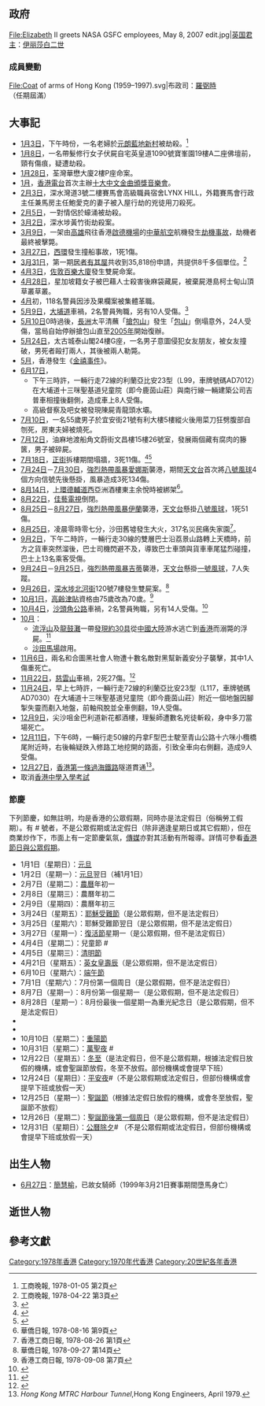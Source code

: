{{HKYearTOC|1978}}
{{C20YearInTopic|1978年}}
{{clear}}
{{香港歷史}}

==政府==
<gallery>
File:Elizabeth II greets NASA GSFC employees, May 8, 2007 edit.jpg|[[英国君主|英国君主]]：[[伊丽莎白二世|伊丽莎白二世]]
<!-- 注释: File:Sir Murray MacLehose.jpg|[[香港總督|香港總督]]：[[麥理浩|麥理浩]] -->
<!-- 注释: File:Sir Jack Cater.jpg|[[香港特別行政區政務司司長|布政司]]：[[姬達|姬達]] -->
</gallery>
===成員變動===
<gallery>
File:Coat of arms of Hong Kong (1959–1997).svg|布政司：[[羅弼時|羅弼時]]（任期屆滿）
</gallery>

==大事記==
*[[1月3日|1月3日]]，下午時份，一名老婦於[[元朗|元朗]][[藍地新村|藍地新村]]被劫殺。<REF>工商晚報, 1978-01-05 第2頁</REF>
*[[1月8日|1月8日]]，一名帶髮修行女子伏屍自宅英皇道1090號寶峯園19樓A二座佛壇前，頸有傷痕，疑遭劫殺。
*[[1月28日|1月28日]]，荃灣華懋大廈2樓P座命案。
*[[1月|1月]]，[[香港電台|香港電台]]首次主辦[[十大中文金曲頒獎音樂會|十大中文金曲頒獎音樂會]]。
*[[2月3日|2月3日]]，深水灣道3號二樓賽馬會高級職員宿舍LYNX HILL，外籍賽馬會行政主任兼馬房主任鮑愛克的妻子被入屋行劫的兇徒用刀殺死。
*[[2月5日|2月5日]]，一對情侶於蠔涌被劫殺。
*[[3月2日|3月2日]]，深水埗黃竹街劫殺案。
*[[3月9日|3月9日]]，一架由[[高雄|高雄]]飛往香港[[啟德機場|啟德機場]]的[[中華航空|中華航空]]航機發生[[中華航空831號班機劫機事件|劫機事故]]，劫機者最終被擊斃。
*[[3月27日|3月27日]]，[[西環|西環]]發生撞船事故，1死1傷。
*[[3月31日|3月31日]]，第一期[[居者有其屋|居者有其屋]]共收到35,818份申請，共提供8千多個單位。<ref>工商晚報, 1978-04-22 第3頁</ref>
*[[4月3日|4月3日]]，[[佐敦|佐敦]][[百樂大廈|百樂大廈]]發生雙屍命案。
*[[4月28日|4月28日]]，星加坡籍女子被巴藉人士殺害後麻袋藏屍，被棄屍港島柯士甸山頂草叢草叢。
*[[4月|4月]]初，118名警員因涉及果欄案被集體革職。
*[[5月9日|5月9日]]，[[大埔道|大埔道]]車禍，2名警員殉職，另有10人受傷。<ref>{{cite news | title=大埔道二十咪何家園附近雙層巴士警車互撞 釀成兩死十傷 警車司機及一督察重傷喪命 巴士司機亦傷七名男女乘客傷較輕 |publisher=[[華僑日報|華僑日報]]第二張第一頁 |date=1978年5月10日 }}{{zh-hant}}</ref>
*[[5月10日|5月10日]]0時過後，[[長洲_(香港)|長洲]]太平清蘸「[[搶包山|搶包山]]」發生「[[包山|包山]]」倒塌意外，24人受傷，當局自始停辦搶包山直至[[2005年|2005年]]開始復辦。
*[[5月24日|5月24日]]，太古城泰山閣24樓G座，一名男子意圖侵犯女友朋友，被女友撞破，男死者毆打兩人，其後被兩人勒斃。
*[[5月|5月]]，香港發生《[[金禧事件|金禧事件]]》。
*[[6月17日|6月17日]]，
**下午三時許，一輛行走72線的利蘭亞比安23型（L99，車牌號碼AD7012）在大埔道十三咪聖基道兒童院（即今鹿茵山莊）與南行線一輛建築公司吉普車相撞後翻側，造成車上8人受傷。
**高級督察及吧女被發現陳屍青龍頭水壩。
*[[7月10日|7月10日]]，一名55歲男子於宜安街21號有利大樓5樓縱火後用菜刀狂劈腹部自刎死，房東夫婦被燒死。
*[[7月12日|7月12日]]，油麻地渡船角文蔚街文昌樓15樓26號室，發展兩個藏有腐肉的籐篋，男子被碎屍。
*[[7月18日|7月18日]]，[[正街|正街]]拆樓期間塌牆，3死11傷。<ref>{{cite news | title=拆樓塌牆大慘劇 釀成兩死十三傷 署理港督下令徹查 |publisher=[[工商日報|工商日報]]第一頁 |date=1978年7月19日 }}{{zh-hant}}</ref><ref>{{cite news | title=正街塌牆大慘劇研究結果 裁定三人死於誤殺 承建商當庭被拘控 亡羊補牢陪審團提出四項建議 |publisher=[[工商日報|工商日報]]第八頁 |date=1978年11月9日 }}{{zh-hant}}</ref>
*[[7月24日|7月24日]]－[[7月30日|7月30日]]，[[強烈熱帶風暴愛娜斯_(1978年)|強烈熱帶風暴愛娜斯]]襲港，期間[[香港天文台|天文台]]首次將[[八號烈風或暴風信號|八號風球]]4個方向信號先後懸掛，風暴造成3死134傷。
*[[8月14日|8月14日]]，[[上環|上環]][[德輔道西|德輔道西]]亞洲酒樓東主余悅時被綁架<REF>華僑日報, 1978-08-16 第9頁</REF>。
*[[8月22日|8月22日]]，[[佳藝電視|佳藝電視]]倒閉。
*[[8月25日|8月25日]]－[[8月27日|8月27日]]，[[強烈熱帶風暴伊蘭_(1978年)|強烈熱帶風暴伊蘭]]襲港，[[香港天文台|天文台]]懸掛[[八號烈風或暴風信號|八號風球]]，1死51傷。
*[[8月25日|8月25日]]，凌晨零時零七分，沙田舊墟發生大火，317名災民痛失家園<REF>香港工商日報, 1978-08-26 第1頁</REF>。
*[[9月2日|9月2日]]，下午二時許，一輛行走30線的雙層巴士沿荔景山路轉上天橋時，前方之貨車突然溜後，巴士司機閃避不及，導致巴士車頭與貨車車尾猛烈碰撞，巴士上13名乘客受傷。
*[[9月24日|9月24日]]－[[9月25日|9月25日]]，[[強烈熱帶風暴吉蒂_(1978年)|強烈熱帶風暴吉蒂]]襲港，[[香港天文台|天文台]]懸掛[[一號戒備信號|一號風球]]，7人失蹤。
*[[9月26日|9月26日]]，[[深水埗|深水埗]][[北河街|北河街]]120號7樓發生雙屍案。<ref>華僑日報, 1978-09-27 第14頁</ref>
*[[10月1日|10月1日]]，[[高齡津貼|高齡津貼]]資格由75歲改為70歲。<ref>香港工商日報, 1978-09-08 第7頁</ref>
*[[10月4日|10月4日]]，[[沙頭角公路|沙頭角公路]]車禍，2名警員殉職，另有14人受傷。<ref>{{cite news | title=沙頭角道撞車大慘劇 警員兩死十四傷 運菜貨車司機一足被夾斷 |publisher=[[工商日報|工商日報]]第八頁 |date=1978年10月5日 }}{{zh-hant}}</ref>
*[[10月|10月]]：
**[[流浮山|流浮山]]及[[龍鼓灘|龍鼓灘]]一帶[[香港海面浮屍事件_(1978年)|發現約30具]]從[[中國大陸|中國大陸]]游水逃亡到[[香港|香港]]而溺斃的浮屍。<ref>{{cite news | title=大陸逃亡被捕逮解者驟增 本月內近千人 流浮山一帶月來有浮屍近三十具 顯屬大陸逃港者海中遇溺飄流至該處 兩日前龍鼓灘附近亦發現四青年浮屍 |publisher=[[華僑日報|華僑日報]]第一張第四頁 |date=1978年10月29日 }}{{zh-hant}}</ref>
**[[沙田馬場|沙田馬場]]啟用。
*[[11月6日|11月6日]]，兩名和合圖黑社會人物遭十數名敵對黑幫新義安分子襲擊，其中1人傷重死亡。
*[[11月22日|11月22日]]，[[慈雲山|慈雲山]]車禍，2死27傷。<ref>{{cite news | title=慈雲山巴士失事兩人死二十七乘客傷 |publisher=[[華僑日報|華僑日報]]第三張第一頁 |date=1978年11月23日 }}{{zh-hant}}</ref>
*[[11月24日|11月24日]]，早上七時許，一輛行走72線的利蘭亞比安23型（L117，車牌號碼AD7030）在大埔道十三咪聖基道兒童院（即今鹿茵山莊）附近一個地盤因腳掣失靈而剷入地盤，前軸飛脫並全車側翻，19人受傷。
*[[12月9日|12月9日]]，尖沙咀金巴利道新花都酒樓，理髮師遭數名兇徒斬殺，身中多刀當場死亡。
*[[12月11日|12月11日]]，下午6時，一輛行走50線的丹拿F型巴士駛至青山公路十六咪小欖橋尾附近時，右後輪疑跌入修路工地挖開的路面，引致全車向右側翻，造成9人受傷。
*[[12月27日|12月27日]]，[[香港第一條過海鐵路|香港第一條過海鐵路]]隧道貫通<ref>''Hong Kong MTRC Harbour Tunnel'',Hong Kong Engineers, April 1979.</ref>。
*取消[[香港中學入學考試|香港中學入學考試]]

=== 節慶 ===

下列節慶，如無註明，均是香港的公眾假期，同時亦是法定假日（俗稱勞工假期）。有 # 號者，不是公眾假期或法定假日（除非適逢星期日或其它假期），但在商業炒作下，市面上有一定節慶氣氛，[[香港傳媒|傳媒]]亦對其活動有所報導。詳情可參看[[香港節日與公眾假期|香港節日與公眾假期]]。
* 1月1日（星期日）：[[元旦|元旦]]
* 1月2日（星期一）：[[元旦|元旦]]翌日（補1月1日）
* 2月7日（星期二）：[[農曆|農曆]]年初一
* 2月8日（星期三）：農曆年初二
* 2月9日（星期四）：農曆年初三
* 3月24日（星期五）：[[耶穌受難日|耶穌受難節]]（是公眾假期，但不是法定假日）
* 3月25日（星期六）：耶穌受難節翌日（是公眾假期，但不是法定假日）
* 3月27日（星期一）：[[復活節|復活節]]星期一（是公眾假期，但不是法定假日）
* 4月4日（星期二）：兒童節 #
* 4月5日（星期三）：[[清明節|清明節]]
* 4月21日（星期五）：[[英女皇壽辰|英女皇壽辰]]（是公眾假期，但不是法定假日）
* 6月10日（星期六）：[[端午節|端午節]]
* 7月1日（星期六）：7月份第一個周日（是公眾假期，但不是法定假日）
* 8月7日（星期一）：8月份第一個星期一（是公眾假期，但不是法定假日）
* 8月28日（星期一）：8月份最後一個星期一為重光紀念日（是公眾假期，但不是法定假日）
* {{Citation needed|9月17日（星期日）：[[中秋節|中秋節]] #|time=2020-11-24T03:32:42+00:00}}
* {{Citation needed|9月18日（星期一）：[[中秋節|中秋節]]翌日|time=2020-11-24T03:32:42+00:00}}
* 10月10日（星期二）：[[重陽節|重陽節]]
* 10月31日（星期二）：[[萬聖夜|萬聖夜]] #
* 12月22日（星期五）：[[冬至|冬至]]（是法定假日，但不是公眾假期，根據法定假日放假的機構，或會聖誕節放假，冬至不放假。部份機構或會提早下班）
* 12月24日（星期日）：[[聖誕夜|平安夜]]#（不是公眾假期或法定假日，但部份機構或會提早下班或放假一天）
* 12月25日（星期一）：[[聖誕節|聖誕節]]（根據法定假日放假的機構，或會冬至放假，聖誕節不放假）
* 12月26日（星期二）：[[節禮日|聖誕節後第一個周日]]（是公眾假期，但不是法定假日）
* 12月31日（星期日）：[[跨年|公曆除夕]]# （不是公眾假期或法定假日，但部份機構或會提早下班或放假一天）

==出生人物==
*[[6月27日|6月27日]]：[[簡慧榆|簡慧榆]]，已故女騎師（1999年3月21日賽事期間墮馬身亡）

==逝世人物==

==參考文獻==
{{reflist}}

[[Category:1978年香港|Category:1978年香港]]
[[Category:1970年代香港|Category:1970年代香港]]
[[Category:20世紀各年香港|Category:20世紀各年香港]]